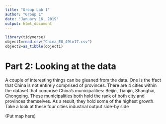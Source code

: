 ---
title: "Group Lab 1"
author: "Group 1"
date: "January 16, 2019"
output: html_document
---

```{r setup, warning=FALSE, echo=FALSE}
library(tidyverse)
object1=read.csv("China_EO_49to17.csv")
object2=as_tibble(object1)
```


# Part 2: Looking at the data

A couple of interesting things can be gleaned from the data. One is the ffact that China is not entirely comprised of provinces. There are 4 cities within the dataset that comprise China's municipalities: Beijin, Tianjin, Shanghai, Chongqing. These municipalities both hold the rank of both city and provinces themselves. As a result, they hold some of the highest growth. Take a look at these four cities industrial output side-by side

(Put map here)